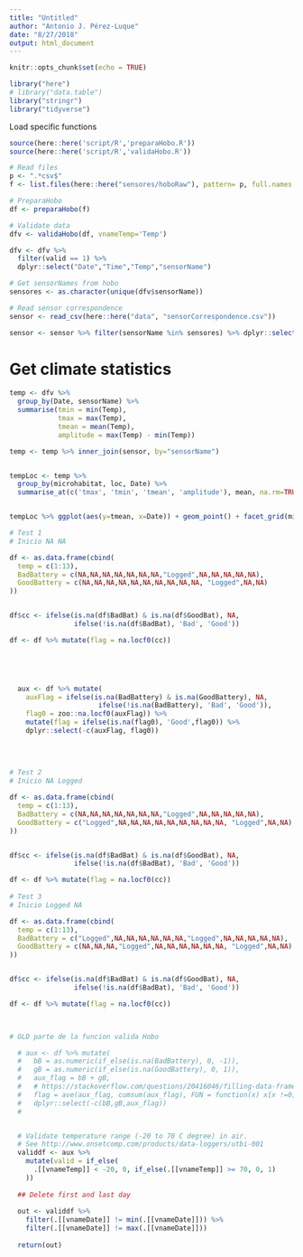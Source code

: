 ```yaml
---
title: "Untitled"
author: "Antonio J. Pérez-Luque"
date: "8/27/2018"
output: html_document
---
```


```r
knitr::opts_chunk$set(echo = TRUE)
```


```r
library("here")
# library("data.table")
library("stringr")
library("tidyverse")
```

Load specific functions 
```r
source(here::here('script/R','preparaHobo.R'))
source(here::here('script/R','validaHobo.R'))
```


```r
# Read files 
p <- ".*csv$"
f <- list.files(here::here("sensores/hoboRaw"), pattern= p, full.names = TRUE)

# PreparaHobo
df <- preparaHobo(f)

# Validate data
dfv <- validaHobo(df, vnameTemp='Temp')

dfv <- dfv %>% 
  filter(valid == 1) %>% 
  dplyr::select("Date","Time","Temp","sensorName")  
```




```r
# Get sensorNames from hobo 
sensores <- as.character(unique(dfv$sensorName))

# Read sensor correspondence
sensor <- read_csv(here::here("data", "sensorCorrespondence.csv")) 

sensor <- sensor %>% filter(sensorName %in% sensores) %>% dplyr::select(-date)
```


# Get climate statistics 
```r

temp <- dfv %>% 
  group_by(Date, sensorName) %>% 
  summarise(tmin = min(Temp),
            tmax = max(Temp),
            tmean = mean(Temp),
            amplitude = max(Temp) - min(Temp))

temp <- temp %>% inner_join(sensor, by="sensorName")


tempLoc <- temp %>% 
  group_by(microhabitat, loc, Date) %>% 
  summarise_at(c('tmax', 'tmin', 'tmean', 'amplitude'), mean, na.rm=TRUE)


tempLoc %>% ggplot(aes(y=tmean, x=Date)) + geom_point() + facet_grid(microhabitat~loc) 

```





```r

# Test 1 
# Inicio NA NA 

df <- as.data.frame(cbind(
  temp = c(1:13),
  BadBattery = c(NA,NA,NA,NA,NA,NA,NA,"Logged",NA,NA,NA,NA,NA),
  GoodBattery = c(NA,NA,NA,NA,NA,NA,NA,NA,NA,NA, "Logged",NA,NA)
))


df$cc <- ifelse(is.na(df$BadBat) & is.na(df$GoodBat), NA,
                ifelse(!is.na(df$BadBat), 'Bad', 'Good'))

df <- df %>% mutate(flag = na.locf0(cc)) 
          




  aux <- df %>% mutate(
    auxFlag = ifelse(is.na(BadBattery) & is.na(GoodBattery), NA, 
                      ifelse(!is.na(BadBattery), 'Bad', 'Good')),
    flag0 = zoo::na.locf0(auxFlag)) %>% 
    mutate(flag = ifelse(is.na(flag0), 'Good',flag0)) %>% 
    dplyr::select(-c(auxFlag, flag0))
  
  
  
   
# Test 2 
# Inicio NA Logged 

df <- as.data.frame(cbind(
  temp = c(1:13),
  BadBattery = c(NA,NA,NA,NA,NA,NA,NA,"Logged",NA,NA,NA,NA,NA),
  GoodBattery = c("Logged",NA,NA,NA,NA,NA,NA,NA,NA,NA, "Logged",NA,NA)
))


df$cc <- ifelse(is.na(df$BadBat) & is.na(df$GoodBat), NA,
                ifelse(!is.na(df$BadBat), 'Bad', 'Good'))

df <- df %>% mutate(flag = na.locf0(cc))
  
# Test 3 
# Inicio Logged NA

df <- as.data.frame(cbind(
  temp = c(1:13),
  BadBattery = c("Logged",NA,NA,NA,NA,NA,NA,"Logged",NA,NA,NA,NA,NA),
  GoodBattery = c(NA,NA,NA,"Logged",NA,NA,NA,NA,NA,NA, "Logged",NA,NA)
))


df$cc <- ifelse(is.na(df$BadBat) & is.na(df$GoodBat), NA,
                ifelse(!is.na(df$BadBat), 'Bad', 'Good'))

df <- df %>% mutate(flag = na.locf0(cc))
  


# OLD parte de la funcion valida Hobo 

  # aux <- df %>% mutate(
  #   bB = as.numeric(if_else(is.na(BadBattery), 0, -1)),
  #   gB = as.numeric(if_else(is.na(GoodBattery), 0, 1)),
  #   aux_flag = bB + gB,
  #   # https://stackoverflow.com/questions/20416046/filling-data-frame-with-previous-row-value 
  #   flag = ave(aux_flag, cumsum(aux_flag), FUN = function(x) x[x !=0])) %>% 
  #   dplyr::select(-c(bB,gB,aux_flag))
  # 


  # Validate temperature range (-20 to 70 C degree) in air. 
  # See http://www.onsetcomp.com/products/data-loggers/utbi-001
  validdf <- aux %>% 
    mutate(valid = if_else(
      .[[vnameTemp]] < -20, 0, if_else(.[[vnameTemp]] >= 70, 0, 1)
    )) 
  
  ## Delete first and last day 
  
  out <- validdf %>% 
    filter(.[[vnameDate]] != min(.[[vnameDate]])) %>% 
    filter(.[[vnameDate]] != max(.[[vnameDate]])) 
  
  return(out)
  
 

```
